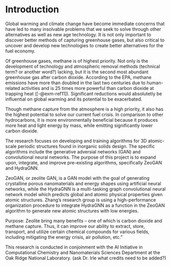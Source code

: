 # Introduction {#sec-intro}

Global warming and climate change have become immediate concerns that have led to many insolvable problems that we seek to solve through other alternatives as well as new age technology. It is not only important to discover better methods of capturing greenhouse gases, but also critical to uncover and develop new technologies to create better alternatives for the fuel economy.

Of greenhouse gases, methane is of highest priority. Not only is the development of technology and atmospheric removal methods (technical term? or another word?) lacking, but it is the second most abundant greenhouse gas after carbon dioxide. According to the EPA, methane emissions have more than doubled in the last two centuries due to human-related activities and is 25 times more powerful than carbon dioxide at trapping heat ([-@exm-ref11]). Significant reductions would absolutetly be influential on global warming and its potential to be exacerbated.

Though methane capture from the atmosphere is a high priority, it also has the highest potential to solve our current fuel crisis. In comparison to other hydrocarbons, it is more environmentally beneficial because it produces more heat and light energy by mass, while emitting significantly lower carbon dioxide. 





The research focuses on developing and training algorithms for 3D atomic-scale periodic structures found in inorganic solids design. The specific algorithms include the generative adversial networks (GAN) and convolutional neural networks. The purpose of this project is to expand upon, integrate, and improve pre-existing algorithms, specifically ZeoGAN and HydraGNN.

ZeoGAN, or zeolite GAN, is a GAN model with the goal of generating crystalline porous nanomaterials and energy shapes using artificial neural networks, while the HydraGNN is a multi-tasking graph convolutional neural network model which predicts global and atomic physical properties given atomic structures. Zhang's research group is using a high-performance organization procedure to integrate HydraGNN as a function in the ZeoGAN algorithm to generate new atomic structures with low energies.

Purpose: Zeolite bring many benefits -- one of which is carbon dioxide and methane capture. Thus, it can improve our ability to extract, store, transport, and utilize certain chemical compounds for various fields, including mitigating the energy crisis, air pollution, etc."

This research is conducted in conjoinment with the AI Initiative in Computational Chemistry and Nanomaterials Sciences Department at the Oak Ridge National Laboratory. (ask Dr. Irle what credits need to be added?)

